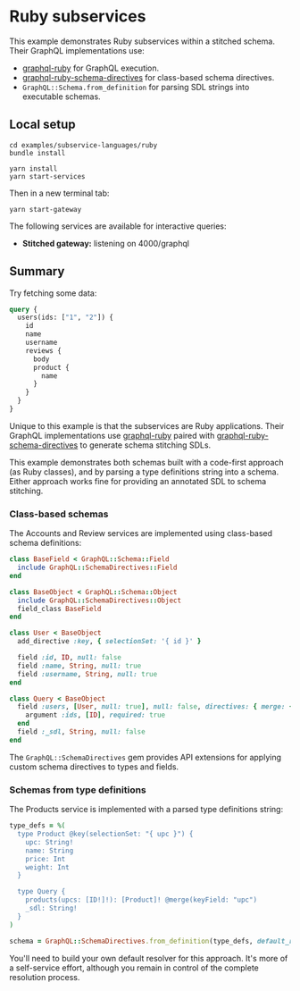 # Ruby subservices

This example demonstrates Ruby subservices within a stitched schema. Their GraphQL implementations use:

- [graphql-ruby](https://github.com/rmosolgo/graphql-ruby) for GraphQL execution.
- [graphql-ruby-schema-directives](https://github.com/gmac/graphql-ruby-schema-directives) for class-based schema directives.
- `GraphQL::Schema.from_definition` for parsing SDL strings into executable schemas.

## Local setup

```shell
cd examples/subservice-languages/ruby
bundle install

yarn install
yarn start-services
```

Then in a new terminal tab:

```shell
yarn start-gateway
```

The following services are available for interactive queries:

- **Stitched gateway:** listening on 4000/graphql

## Summary

Try fetching some data:

```graphql
query {
  users(ids: ["1", "2"]) {
    id
    name
    username
    reviews {
      body
      product {
        name
      }
    }
  }
}
```

Unique to this example is that the subservices are Ruby applications. Their GraphQL implementations use [graphql-ruby](https://github.com/rmosolgo/graphql-ruby) paired with [graphql-ruby-schema-directives](https://github.com/gmac/graphql-ruby-schema-directives) to generate schema stitching SDLs.

This example demonstrates both schemas built with a code-first approach (as Ruby classes), and by parsing a type definitions string into a schema. Either approach works fine for providing an annotated SDL to schema stitching.

### Class-based schemas

The Accounts and Review services are implemented using class-based schema definitions:

```ruby
class BaseField < GraphQL::Schema::Field
  include GraphQL::SchemaDirectives::Field
end

class BaseObject < GraphQL::Schema::Object
  include GraphQL::SchemaDirectives::Object
  field_class BaseField
end

class User < BaseObject
  add_directive :key, { selectionSet: '{ id }' }

  field :id, ID, null: false
  field :name, String, null: true
  field :username, String, null: true
end

class Query < BaseObject
  field :users, [User, null: true], null: false, directives: { merge: { keyField: 'id' } } do
    argument :ids, [ID], required: true
  end
  field :_sdl, String, null: false
end
```

The `GraphQL::SchemaDirectives` gem provides API extensions for applying custom schema directives to types and fields.

### Schemas from type definitions

The Products service is implemented with a parsed type definitions string:

```ruby
type_defs = %(
  type Product @key(selectionSet: "{ upc }") {
    upc: String!
    name: String
    price: Int
    weight: Int
  }

  type Query {
    products(upcs: [ID!]!): [Product]! @merge(keyField: "upc")
    _sdl: String!
  }
)

schema = GraphQL::SchemaDirectives.from_definition(type_defs, default_resolve: ...)
```

You'll need to build your own default resolver for this approach. It's more of a self-service effort, although you remain in control of the complete resolution process.
